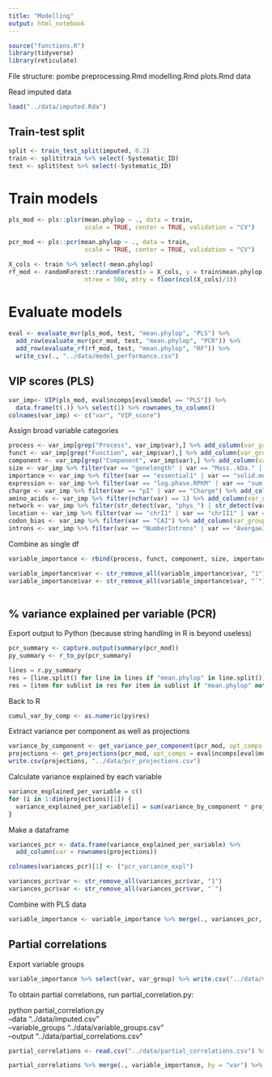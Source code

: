 ```yaml
---
title: "Modelling"
output: html_notebook
---
```


```r
source("functions.R")
library(tidyverse)
library(reticulate)
```

File structure:
pombe
    preprocessing.Rmd
    modelling.Rmd
    plots.Rmd
data
    <data files>



Read imputed data
```r
load("../data/imputed.Rda")
```

## Train-test split
```r
split <- train_test_split(imputed, 0.2)
train <- split$train %>% select(-Systematic_ID)
test <- split$test %>% select(-Systematic_ID)
```

# Train models
```r
pls_mod <- pls::plsr(mean.phylop ~ ., data = train,
                     scale = TRUE, center = TRUE, validation = "CV")

pcr_mod <- pls::pcr(mean.phylop ~ ., data = train,
                     scale = TRUE, center = TRUE, validation = "CV")

X_cols <- train %>% select(-mean.phylop)
rf_mod <- randomForest::randomForest(x = X_cols, y = train$mean.phylop,
                     ntree = 500, mtry = floor(ncol(X_cols)/3))

```


# Evaluate models
```r
eval <- evaluate_mvr(pls_mod, test, "mean.phylop", "PLS") %>%
  add_row(evaluate_mvr(pcr_mod, test, "mean.phylop", "PCR")) %>%
  add_row(evaluate_rf(rf_mod, test, "mean.phylop", "RF")) %>%
  write_csv(., "../data/model_performance.csv")
```

## VIP scores (PLS)
```r
var_imp<- VIP(pls_mod, eval$ncomps[eval$model == "PLS"]) %>%
  data.frame(t(.)) %>% select(1) %>% rownames_to_column()
colnames(var_imp) <- c("var", "VIP_score")
```

Assign broad variable categories

```r
process <- var_imp[grep("Process", var_imp$var),] %>% add_column(var_group = "Process")
funct <- var_imp[grep("Function", var_imp$var),] %>% add_column(var_group = "Function")
component <- var_imp[grep("Component", var_imp$var),] %>% add_column(var_group = "Component")
size <- var_imp %>% filter(var == "genelength" | var == "Mass..kDa." | var == "Residues") %>% add_column(var_group = "Size")
importance <- var_imp %>% filter(var == "essential1" | var == "solid.med.fitness") %>% add_column(var_group = "Functional importance")
expression <- var_imp %>% filter(var == "log.phase.RPKM" | var == "sum.protein.cpc" | var == "sum.mRNA.cpc")  %>% add_column(var_group = "Expression")
charge <- var_imp %>% filter(var == "pI" | var == "Charge") %>% add_column(var_group = "Charge")
amino_acids <- var_imp %>% filter(nchar(var) == 1) %>% add_column(var_group = "Amino acid content")
network <- var_imp %>% filter(str_detect(var, "phys_") | str_detect(var, "funct_"))  %>% add_column(var_group = "Network centrality")
location <- var_imp %>% filter(var == "chrI1" | var == "chrII1" | var == "chrIII1" | var == "genomic_location" | var == "Rel_telomere" | var == "Rel_centromere") %>% add_column(var_group = "Genomic location")
codon_bias <- var_imp %>% filter(var == "CAI") %>% add_column(var_group = "Codon bias")
introns <- var_imp %>% filter(var == "NumberIntrons" | var == "AvergaeIntLength") %>% add_column(var_group = "Introns")
```

Combine as single df
```r
variable_importance <- rbind(process, funct, component, size, importance, expression, charge, amino_acids, network, location, codon_bias, introns)

variable_importance$var <- str_remove_all(variable_importance$var, "1")
variable_importance$var <- str_remove_all(variable_importance$var, "`")
  
```


## % variance explained per variable (PCR)

Export output to Python (because string handling in R is beyond useless)
```r
pcr_summary <- capture.output(summary(pcr_mod))
py_summary <- r_to_py(pcr_summary)
```

```python
lines = r.py_summary
res = [line.split() for line in lines if "mean.phylop" in line.split()]
res = [item for sublist in res for item in sublist if "mean.phylop" not in item]
``` 

Back to R
```r
cumul_var_by_comp <- as.numeric(py$res)
```

Extract variance per component as well as projections
```r
variance_by_component <- get_variance_per_component(pcr_mod, opt_comps = eval$ncomps[eval$model == "PCR"], cumul_var_by_comp)
projections <- get_projections(pcr_mod, opt_comps = eval$ncomps[eval$model == "PCR"]) 
write.csv(projections, "../data/pcr_projections.csv")
```

Calculate variance explained by each variable
```r
variance_explained_per_variable = c()
for (i in 1:dim(projections)[1]) {
  variance_explained_per_variable[i] = sum(variance_by_component * projections[i, ])
}
```

Make a dataframe
```r
variances_pcr <- data.frame(variance_explained_per_variable) %>%
  add_column(var = rownames(projections))

colnames(variances_pcr)[1] <- ("pcr_variance_expl")

variances_pcr$var <- str_remove_all(variances_pcr$var, "1")
variances_pcr$var <- str_remove_all(variances_pcr$var, "`")
```

Combine with PLS data

```r
variable_importance <- variable_importance %>% merge(., variances_pcr, by = "var") 
```



## Partial correlations

Export variable groups
```r
variable_importance %>% select(var, var_group) %>% write.csv("../data/variable_groups.csv")
```

To obtain partial correlations, run partial_correlation.py:

python partial_correlation.py \
  --data "../data/imputed.csv" \
  --variable_groups "../data/variable_groups.csv" \
  --output "../data/partial_correlations.csv"
  

```r
partial_correlations <- read.csv("../data/partial_correlations.csv") %>% select(r, p.val, var, group, p.adj)
```

```r
partial_correlations %>% merge(., variable_importance, by = "var") %>% write.csv("../data/variable_importance.csv")
```




